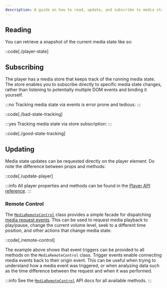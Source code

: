 ```yaml
---
description: A guide on how to read, update, and subscribe to media state.
---
```


## Reading

You can retrieve a snapshot of the current media state like so:

::code[./player-state]

## Subscribing

The player has a media store that keeps track of the running media state. The
store enables you to subscribe directly to specific media state changes, rather than listening
to potentially multiple DOM events and binding it yourself.

:::no
Tracking media state via events is error prone and tedious:
:::

::code[./bad-state-tracking]

:::yes
Tracking media state via store subscription:
:::

::code[./good-state-tracking]

## Updating

Media state updates can be requested directly on the player element. Do note the difference between
props and methods:

::code[./update-player]

:::info
All player properties and methods can be found in the [Player API reference][player-api].
:::

[player-api]: /docs/player/components/core/player#api-reference

### Remote Control

The [`MediaRemoteControl`][remote-control] class provides a simple facade for dispatching
[media request events][request-events]. This can be used to request media playback to
play/pause, change the current volume level, seek to a different time position, and
other actions that change media state.

::code[./remote-control]

The example above shows that event triggers can be provided to all methods on the `MediaRemoteControl`
class. Trigger events enable connecting media events back to their origin event. This can be
useful when trying to understand how a media event was triggered, or when analyzing data such as
the time difference between the request and when it was performed.

:::info
See the [`MediaRemoteControl`][remote-control] API docs for all available methods.
:::

[request-events]: /docs/player/core-concepts/events#media-request-events
[remote-control]: /docs/wc/player/api/classes/media-remote-control
